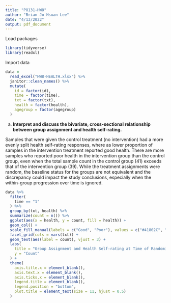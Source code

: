 ```yaml
---
title: "P8131-HW8"
author: "Brian Jo Hsuan Lee"
date: "4/13/2022"
output: pdf_document
---
```


Load packages
```r
library(tidyverse)
library(readxl)
```

Import data
```r
data = 
  read_excel("HW8-HEALTH.xlsx") %>% 
  janitor::clean_names() %>% 
  mutate(
    id = factor(id),
    time = factor(time),
    txt = factor(txt),
    health = factor(health),
    agegroup = factor(agegroup)
  )
```

a) 
**Interpret and discuss the bivariate, cross-sectional relationship between group assignment and health self-rating.**

Samples that were given the control treatment (no intervention) had a more evenly split health self-rating responses, where as lower proportion of samples in the intervention treatment reported good health. There are more samples who reported poor health in the intervention group than the control group, even when the total sample count in the control group (41) exceeds that of the intervention group (39). While the treatment assignments were random, the baseline status for the groups are not equivalent and the discrepancy could impact the study conclusions, especially when the within-group progression over time is ignored. 
```r
data %>% 
  filter(
    time == "1"
  ) %>% 
  group_by(txt, health) %>% 
  summarize(count = n()) %>% 
  ggplot(aes(x = health, y = count, fill = health)) +
  geom_col() +
  scale_fill_manual(labels = c("Good", "Poor"), values = c("#41802C", "#A23E14")) +
  facet_grid(cols = vars(txt)) +
  geom_text(aes(label = count), vjust = 3) +
  labs(
    title = "Group Assignment and Health Self-rating at Time of Randomization",
    y = "Count"
  ) +
  theme(
    axis.title.x = element_blank(),
    axis.text.x = element_blank(),
    axis.ticks.x = element_blank(),
    legend.title = element_blank(),
    legend.position = "bottom",
    plot.title = element_text(size = 11, hjust = 0.5)
  )
```

